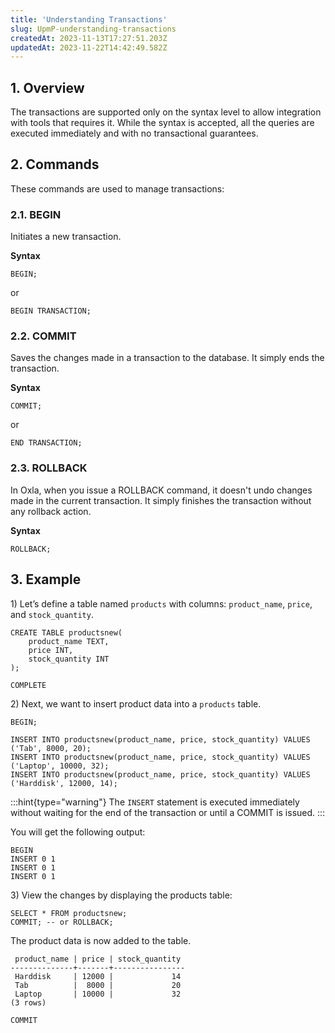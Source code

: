 ```yaml
---
title: 'Understanding Transactions'
slug: UpmP-understanding-transactions
createdAt: 2023-11-13T17:27:51.203Z
updatedAt: 2023-11-22T14:42:49.582Z
---
```


## **1. Overview**

The transactions are supported only on the syntax level to allow integration with tools that requires it. While the syntax is accepted, all the queries are executed immediately and with no transactional guarantees.

## **2. Commands**

These commands are used to manage transactions:

### **2.1. BEGIN**

Initiates a new transaction.

**Syntax**

```pgsql
BEGIN;
```

or

```pgsql
BEGIN TRANSACTION;
```

### **2.2. COMMIT**

Saves the changes made in a transaction to the database. It simply ends the transaction.

**Syntax**

```pgsql
COMMIT;
```

or

```pgsql
END TRANSACTION;
```

### **2.3. ROLLBACK**

In Oxla, when you issue a ROLLBACK command, it doesn't undo changes made in the current transaction. It simply finishes the transaction without any rollback action.

**Syntax**

```pgsql
ROLLBACK;
```

## **3. Example**

1\) Let’s define a table named `products` with columns: `product_name`, `price`, and `stock_quantity`.

```pgsql
CREATE TABLE productsnew(
    product_name TEXT,
    price INT,
    stock_quantity INT
);
```

```pgsql
COMPLETE
```

2\) Next, we want to insert product data into a `products` table.&#x20;

```pgsql
BEGIN;

INSERT INTO productsnew(product_name, price, stock_quantity) VALUES ('Tab', 8000, 20);
INSERT INTO productsnew(product_name, price, stock_quantity) VALUES ('Laptop', 10000, 32);
INSERT INTO productsnew(product_name, price, stock_quantity) VALUES ('Harddisk', 12000, 14);
```

:::hint{type="warning"}
The `INSERT` statement is executed immediately without waiting for the end of the transaction or until a COMMIT is issued.
:::

You will get the following output:

```pgsql
BEGIN
INSERT 0 1
INSERT 0 1
INSERT 0 1
```

3\) View the changes by displaying the products table:

```pgsql
SELECT * FROM productsnew;
COMMIT; -- or ROLLBACK;
```

The product data is now added to the table.

```pgsql
 product_name | price | stock_quantity 
--------------+-------+----------------
 Harddisk     | 12000 |             14
 Tab          |  8000 |             20
 Laptop       | 10000 |             32
(3 rows)

COMMIT
```

